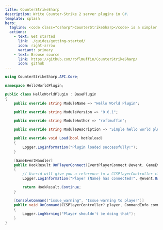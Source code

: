 ```yaml
---
title: CounterStrikeSharp
description: Write Counter-Strike 2 server plugins in C#.
template: splash
hero:
  tagline: <code class="csharp">CounterStrikeSharp</code> is a simpler way to write CS2 server plugins.
  actions:
    - text: Get started
      link: ./guides/getting-started/
      icon: right-arrow
      variant: primary
    - text: Browse source
      link: https://github.com/roflmuffin/CounterStrikeSharp/
      icon: github
---
```


```csharp
using CounterStrikeSharp.API.Core;

namespace HelloWorldPlugin;

public class HelloWorldPlugin : BasePlugin
{
    public override string ModuleName => "Hello World Plugin";

    public override string ModuleVersion => "0.0.1";

    public override string ModuleAuthor => "roflmuffin";

    public override string ModuleDescription => "Simple hello world plugin";

    public override void Load(bool hotReload)
    {
        Logger.LogInformation("Plugin loaded successfully!");
    }

    [GameEventHandler]
    public HookResult OnPlayerConnect(EventPlayerConnect @event, GameEventInfo info)
    {
        // Userid will give you a reference to a CCSPlayerController class
        Logger.LogInformation("Player {Name} has connected!", @event.Userid.PlayerName);

        return HookResult.Continue;
    }

    [ConsoleCommand("issue_warning", "Issue warning to player")]
    public void OnCommand(CCSPlayerController? player, CommandInfo command)
    {
        Logger.LogWarning("Player shouldn't be doing that");
    }
}
```
